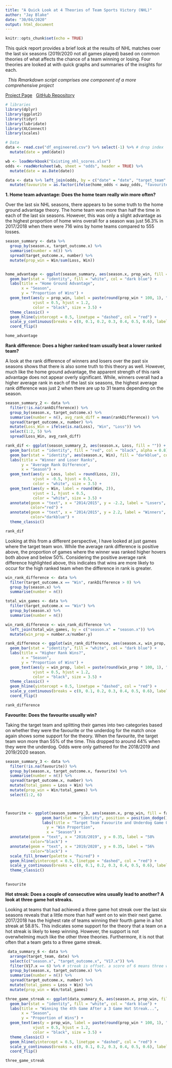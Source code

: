 ```yaml
---
title: "A Quick Look at 4 Theories of Team Sports Victory (NHL)"
author: "Jay Blake"
date: "30/04/2020"
output: html_document
---
```


```r
knitr::opts_chunk$set(echo = TRUE)

```

This quick report provides a brief look at the results of NHL matches over the last six seasons (2019/2020 not all games played) based on common theories of what affects the chance of a team winning or losing. Four theories are looked at with quick graphs and summaries of the insights for each.

&nbsp;
*This Rmarkdown script comprises one component of a more comprehensive project*
&nbsp;
&nbsp;

[Project Page](https://jayblakedatascience.wixsite.com/mysite/sports-predictions-nhl)
&nbsp;
[GitHub Repository](https://github.com/jayblake322/NHL_Prediction_With_Pre_Match_data)

```r
# libraries
library(dplyr)
library(ggplot2)
library(tidyr)
library(lubridate)
library(XLConnect)
library(scales)

# Data 
data <- read.csv("df_engineered.csv") %>% select(-1) %>% # drop index 
  mutate(date = ymd(date))

wb <- loadWorkbook("Existing_nhl_scores.xlsx")
odds <- readWorksheet(wb, sheet = "odds", header = TRUE) %>%
  mutate(date = as.Date(date))

data <- data %>% left_join(odds, by = c("date" = "date", "target_team" = "home_team")) %>%
  mutate(favourite = as.factor(ifelse(home_odds < away_odds, "favourite", "underdog")))

```


**1. Home team advantage: Does the home team really win more often?**

Over the last six NHL seasons, there appears to be some truth to the home ground advantage theory. The home team won more than half the time in each of the last six seasons. However, this was only a slight advantage as the highest proportion of home wins overall for a season was just 56.3% in 2017/2018 when there were 716 wins by home teams compared to 555 losses.

```r

season_summary <- data %>%
  group_by(season.x, target_outcome.x) %>%
  summarise(number = n()) %>%
  spread(target_outcome.x, number) %>%
  mutate(prop_win = Win/sum(Loss, Win))


home_advantage <- ggplot(season_summary, aes(season.x, prop_win, fill = "")) +
  geom_bar(stat = "identity", fill = "white", col = "dark blue") +
  labs(title = "Home Ground Advantage",
       x = "Season",
       y = "Proportion of Wins") +
  geom_text(aes(y = prop_win, label = paste(round(prop_win * 100, 1), "%", sep = "")),
            vjust = 0.5, hjust = 1.2, 
            color = "black", size = 3.5) +
  theme_classic() + 
  geom_hline(yintercept = 0.5, linetype = "dashed", col = "red") +
  scale_y_continuous(breaks = c(0, 0.1, 0.2, 0.3, 0.4, 0.5, 0.6), labels = percent) +
  coord_flip()

home_advantage


```


**Rank difference: Does a higher ranked team usually beat a lower ranked team?**

A look at the rank difference of winners and losers over the past six seasons shows that there is also some truth to this theory as well. However, much like the home ground advantage, the apparent strength of this rank advantage does not appear overly significant. While, winners overall had a higher average rank in each of the last six seasons, the highest average rank difference was just 2 when there are up to 31 teams depending on the season.

```r
season_summary_2 <- data %>%
  filter(!is.na(rankDifference)) %>%
  group_by(season.x, target_outcome.x) %>%
  summarise(number = n(), avg_rank_diff = mean(rankDifference)) %>%
  spread(target_outcome.x, number) %>%
  mutate(Loss_Win = ifelse(is.na(Loss), "Win", "Loss")) %>%
  select(1:2, 5) %>%
  spread(Loss_Win, avg_rank_diff)

rank_dif <- ggplot(season_summary_2, aes(season.x, Loss, fill = "")) +
  geom_bar(stat = "identity", fill = "red", col = "black", alpha = 0.8) +
  geom_bar(stat = "identity", aes(season.x, Win), fill = "darkblue", col = "black", alpha = 0.8) +
  labs(title = "Winner and Loser Ranks",
       y = "Average Rank Difference",
       x = "Season") +
  geom_text(aes(y = Loss, label = round(Loss, 2)),
            vjust = -0.5, hjust = 0.5, 
            color = "white", size = 3.5) +
  geom_text(aes(y = Win, label = round(Win, 2)),
            vjust = 1, hjust = 0.5, 
            color = "white", size = 3.5) +
  annotate(geom = "text", x = "2014/2015", y = -2.2, label = "Losers",
           color="red") +
  annotate(geom = "text", x = "2014/2015", y = 2.2, label = "Winners",
           color="darkblue") +
  theme_classic()

rank_dif


```


Looking at this from a different perspective, I have looked at just games where the target team won. While the average rank difference is positive above, the proportion of games where the winner was ranked higher hovers both above and below 50%. Considering the positive average rank difference highlighted above, this indicates that wins are more likely to occur for the high ranked team when the difference in rank is greater.

```r

win_rank_difference <- data %>% 
  filter(target_outcome.x == "Win", rankDifference > 0) %>%
  group_by(season.x) %>%
  summarise(number = n())

total_win_games <- data %>%
  filter(target_outcome.x == "Win") %>%
  group_by(season.x) %>%
  summarise(number = n())

win_rank_difference <- win_rank_difference %>%
  left_join(total_win_games, by = c("season.x" = "season.x")) %>%
  mutate(win_prop = number.x/number.y)

rank_difference <- ggplot(win_rank_difference, aes(season.x, win_prop, fill = "")) +
  geom_bar(stat = "identity", fill = "white", col = "dark blue") +
  labs(title = "Higher Rank Wins?",
       x = "Season",
       y = "Proportion of Wins") +
  geom_text(aes(y = win_prop, label = paste(round(win_prop * 100, 1), "%", sep = "")),
            vjust = 0.5, hjust = 1.2, 
            color = "black", size = 3.5) +
  theme_classic() + 
  geom_hline(yintercept = 0.5, linetype = "dashed", col = "red") +
  scale_y_continuous(breaks = c(0, 0.1, 0.2, 0.3, 0.4, 0.5, 0.6), labels = percent) +
  coord_flip()

rank_difference

```


**Favourite: Does the favourite usually win?**

Taking the target team and splitting their games into two categories based on whether they were the favourite or the underdog for the match once again shows some support for the theory. When the favourite, the target team won more than 55% of the time. This dropped to around 44% when they were the underdog. Odds were only gathered for the 2018/2019 and 2019/2020 season.

```r

season_summary_3 <- data %>%
  filter(!is.na(favourite)) %>%
  group_by(season.x, target_outcome.x, favourite) %>%
  summarise(number = n()) %>%
  spread(target_outcome.x, number) %>%
  mutate(total_games = Loss + Win) %>%
  mutate(prop_win = Win/total_games) %>%
  select(1:2, 6) 



favourite <- ggplot(season_summary_3, aes(season.x, prop_win, fill = favourite)) +
                geom_bar(stat = "identity", position = position_dodge()) +
                labs(title = "Target Team Favourite and Underdog Game Outcomes",
                  y = "Win Proportion",
                  x = "Season") +
  annotate(geom = "text", x = "2018/2019", y = 0.35, label = "58%                     43%",
           color="black") +
  annotate(geom = "text", x = "2019/2020", y = 0.35, label = "56%                     44%",
           color="black") +
  scale_fill_brewer(palette = "Paired") +
  geom_hline(yintercept = 0.5, linetype = "dashed", col = "red") +
  scale_y_continuous(breaks = c(0, 0.1, 0.2, 0.3, 0.4, 0.5, 0.6), labels = percent) +
  theme_classic()

  
favourite    
```


**Hot streak: Does a couple of consecutive wins usually lead to another? A look at three game hot streaks.**

Looking at teams that had achieved a three game hot streak over the last six seasons reveals that a little more than half went on to win their next game.  2017/2018 has the highest rate of teams winning their fourth game in a hot streak at 58.8%. This indicates some support for the theory that a team on a hot streak is likely to keep winning. However, the support is not overwhelming much like the other three theories. Furthermore, it is not that often that a team gets to a three game streak.

```r

 data_summary_6 <- data %>%
  arrange(target_team, date) %>%
  select(c("season.x", "target_outcome.x", "V17.x")) %>%
  filter(V17.x == 6) %>% # streak is offset. a score of 6 means three wins in last 3 games. 
  group_by(season.x, target_outcome.x) %>%
  summarise(number = n()) %>%
  spread(target_outcome.x, number) %>%
  mutate(total_games = Loss + Win) %>%
  mutate(prop_win = Win/total_games)

three_game_streak <- ggplot(data_summary_6, aes(season.x, prop_win, fill = "")) +
  geom_bar(stat = "identity", fill = "white", col = "dark blue") +
  labs(title = "Winning the 4th Game After a 3 Game Hot Streak...",
       x = "Season",
       y = "Proportion of Wins") +
  geom_text(aes(y = prop_win, label = paste(round(prop_win * 100, 1), "%", sep = "")),
            vjust = 0.5, hjust = 1.2, 
            color = "black", size = 3.5) +
  theme_classic() + 
  geom_hline(yintercept = 0.5, linetype = "dashed", col = "red") +
  scale_y_continuous(breaks = c(0, 0.1, 0.2, 0.3, 0.4, 0.5, 0.6), labels = percent) +
  coord_flip()

three_game_streak


```

